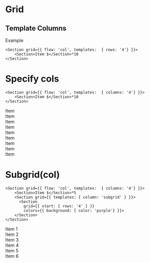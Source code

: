 
# Grid 

## Template Columns 

Example
```
<Section grid={{ flow: 'col', templates:  { rows: '4'} }}>
    <Section>Item $</Section>*10
</Section>

```

# Specify cols
```
<Section grid={{ flow: 'col', templates:  { columns: '4'} }}>
    <Section>Item $</Section>*10
</Section>

```
<Unstyled>
  <Section margin={{y: '1'}} grid={{ gap:'4', templates: {columns: '4'}}} width={{value: 'fit'}} colors={{ background: { color: 'teal'} }}>
    <Section padding={{x: '2'}} width={{value: '40'}} colors={{ text: {color: 'white'}, background: {color: 'sky'}}}>Item</Section>
    <Section padding={{x: '2'}} width={{value: '40'}} colors={{ text: {color: 'white'}, background: {color: 'sky'}}}>Item</Section>
    <Section padding={{x: '2'}} width={{value: '40'}} colors={{ text: {color: 'white'}, background: {color: 'sky'}}}>Item</Section>
    <Section padding={{x: '2'}} width={{value: '40'}} colors={{ text: {color: 'white'}, background: {color: 'sky'}}}>Item</Section>
    <Section padding={{x: '2'}} width={{value: '40'}} colors={{ text: {color: 'white'}, background: {color: 'sky'}}}>Item</Section>
    <Section padding={{x: '2'}} width={{value: '40'}} colors={{ text: {color: 'white'}, background: {color: 'sky'}}}>Item</Section>
    <Section padding={{x: '2'}} width={{value: '40'}} colors={{ text: {color: 'white'}, background: {color: 'sky'}}}>Item</Section>
    <Section padding={{x: '2'}} width={{value: '40'}} colors={{ text: {color: 'white'}, background: {color: 'sky'}}}>Item</Section>
    <Section padding={{x: '2'}} width={{value: '40'}} colors={{ text: {color: 'white'}, background: {color: 'sky'}}}>Item</Section>
  </Section>
</Unstyled>


# Subgrid(col)

```
<Section grid={{ flow: 'col', templates:  { columns: '4'} }}>
    <Section>Item $</Section>*5
    <Section grid={{ templates: { column: 'subgrid' } }}>
      <Section 
        grid={{ start: { rows: '4' } }} 
        colors={{ background: { color: 'purple'} }}>
    </Section>
</Section>

```
<Unstyled>
  <Section margin={{y: '1'}} grid={{ gap:'4', templates: {columns: '4'} }}    width={{value: 'fit'}} colors={{ background: { color: 'teal'} }}>
    <Section padding={{x: '2'}} width={{value: '40'}} colors={{ text: {color: 'white'}, background: {color: 'sky'}}}>Item 1</Section>
    <Section padding={{x: '2'}} width={{value: '40'}} colors={{ text: {color: 'white'}, background: {color: 'sky'}}}>Item 2</Section>
    <Section padding={{x: '2'}} width={{value: '40'}} colors={{ text: {color: 'white'}, background: {color: 'sky'}}}>Item 3</Section>
    <Section padding={{x: '2'}} width={{value: '40'}} colors={{ text: {color: 'white'}, background: {color: 'sky'}}}>Item 4</Section>
    <Section padding={{x: '2'}} width={{value: '40'}} colors={{ text: {color: 'white'}, background: {color: 'sky'}}}>Item 5</Section>
    <Section padding={{x: '2'}} grid={{ gap:'4', span: { columns: '3'}, templates: { columns: 'subgrid'}}} width={{value: '40'}} colors={{ text: {color: 'white'}, background: {color: 'sky'}}}>
      <Section grid={{ start: { columns: '2' }}} colors={{ background: {color: 'purple'}}}>Item 6</Section>
    </Section>
  </Section>
</Unstyled>


